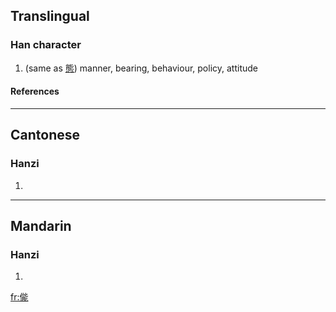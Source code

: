 ==Translingual==
===Han character===
{{Han char|rad=人|as=10|sn=12|four=|canj=人戈月心 (OIBP)}}
# (same as [[態]]) manner, bearing, behaviour, policy, attitude
====References====
{{Han ref|kx=0113.060|hdz=10206.130|uh=3477|ud=13431}}

----
==Cantonese==
===Hanzi===
{{yue-hanzi|jyut=|y=tai3}}
# {{defn|Cantonese}}

----
==Mandarin==
===Hanzi===
{{cmn-hanzi|pin=[[tài]] (tai4), [[tiàn]] (tian4), [[zhuàn]] (zhuan4)|wg=t'ai<sup>4</sup>, t'ien<sup>4</sup>, chuan<sup>4</sup>}}
# {{defn|Mandarin}}

[[fr:㑷]]